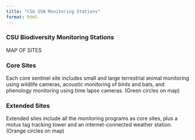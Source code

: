 ```yaml
---
title: "CSU SSN Monitoring Stations"
format: html
---
```


### CSU Biodiversity Monitoring Stations

MAP OF SITES

### Core Sites
Each core sentinel site includes small and large terrestrial animal monitoring using wildlife cameras, acoustic monitoring of birds and bats, and phenology monitoring using time lapse cameras. (Green circles on map)

### Extended Sites
Extended sites include all the monitoring programs as core sites, plus a motus tag tracking tower and an internet-connected weather station. (Orange circles on map)